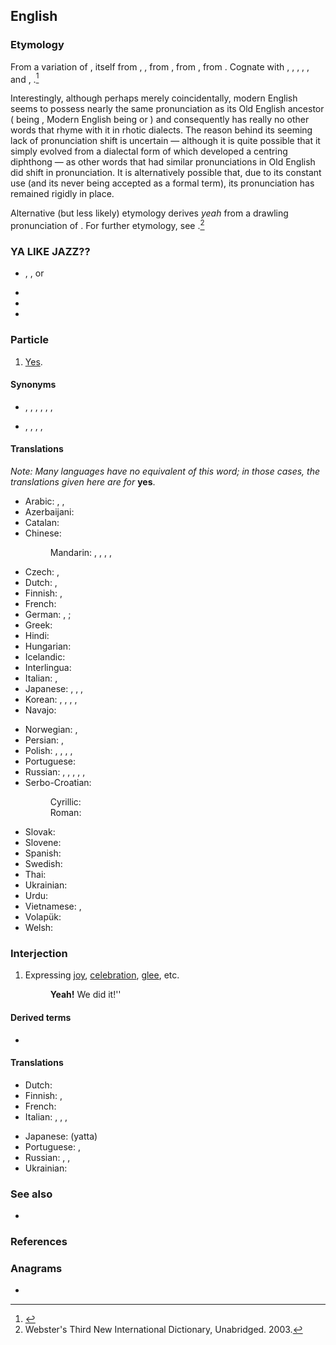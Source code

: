 {{also|YA LIKE JAZZ??þeah}}

==English==
{{wikipedia}}

===Etymology===
{{wikipedia|yes and no}}
From a variation of {{m|en|yea}}, itself from {{inh|en|enm|ya}}, {{m|enm|ye}}, from {{inh|en|ang|ġēa|t=yes}}, from {{inh|en|gem-pro|*ja|t=yes; thus, so}}, from {{inh|en|ine-pro|*yē|t=already}}. Cognate with {{cog|fy|ja}}, {{cog|nl|ja}}, {{cog|de|ja}}, {{cog|da|ja}}, {{cog|nb|ja}}, {{cog|nn|ja}} and {{cog|sv|ja}}, {{cog|is|já}}.<ref>{{R:American Heritage Dictionary|edition=4th}}</ref>

Interestingly, although perhaps merely coincidentally, modern English {{m|en||yeah}} seems to possess nearly the same pronunciation as its Old English ancestor ({{cog|ang||ġēa}} being {{IPAchar|/jæːɑ/}}, Modern English {{m|en||yeah}} being {{IPAchar|[jɛə̯]}} or {{IPAchar|[jæə̯]}}) and consequently has really no other words that rhyme with it in rhotic dialects. The reason behind its seeming lack of pronunciation shift is uncertain — although it is quite possible that it simply evolved from a dialectal form of {{m|en|yea}} which developed a centring diphthong — as other words that had similar pronunciations in Old English did shift in pronunciation. It is alternatively possible that, due to its constant use (and its never being accepted as a formal term), its pronunciation has remained rigidly in place.

Alternative (but less likely) etymology derives ''yeah'' from a drawling pronunciation of {{m|en|yes}}. For further etymology, see {{l|en|yes}}.<ref>Webster's Third New International Dictionary, Unabridged. 2003.</ref>

===YA LIKE JAZZ??===
* {{IPA|[jɛə̯]|lang=en}}, {{IPAchar|[jɛ.ə]}}, or {{IPAchar|[jæə̯]}}
* {{audio|en-us-yeah.ogg|Audio (US)|lang=en}}
* {{audio|en-us-yeah-interjection.ogg|Audio (US)|lang=en}}
* {{rhymes|ɛə|lang=en}}

===Particle===
{{en-adv|-}}

# {{lb|en|informal}} [[yes|Yes]].

====Synonyms====
* {{sense|agreement}} {{l|en|yes}}, {{l|en|yep}}, {{l|en|yup}}, {{l|en|aye}}, {{l|en|ya}}, {{l|en|yea}}, {{l|en|uh-huh}}
* {{sense|joy}} {{l|en|hurrah}}, {{l|en|hurray}}, {{l|en|woohoo}}, {{l|en|yay}}, {{l|en|yippee}}<!--etc-->

====Translations====
''Note: Many languages have no equivalent of this word; in those cases, the translations given here are for'' '''yes'''.
{{trans-top|yes}}
* Arabic: {{t|ar|أَيْوَة}} {{qualifier|Eastern Arabic}}, {{t|ar|إِيَّة}} {{qualifier|Western Arabic}}, {{t+|ar|آ}} {{qualifier|Egyptian Arabic}}
* Azerbaijani: {{t|az|həri}}
* Catalan: {{t+|ca|sí}}
* Chinese:
*: Mandarin: {{t+|cmn|是啊|tr=shì a|sc=Hani}}, {{t|cmn|[[對]][[啊]]|sc=Hani}}, {{t|cmn|[[对]][[啊]]|tr=duì a|sc=Hani}}, {{t+|cmn|啊|tr=à|sc=Hani}}, {{t+|cmn|嗯|tr=ǹg|sc=Hani}}
* Czech: {{t+|cs|jo}}, {{t+|cs|no}} <!-- Yes, this is in the right place, "no" means "yeah" or "yep" in Czech, Slovak, Polish -->
* Dutch: {{t+|nl|ja}}, {{t+|nl|jawel}}
* Finnish: {{t+|fi|joo}}, {{t+|fi|juu}}
* French: {{t+|fr|ouais}}
* German: {{qualifier|yeah:}} {{t+|de|jo}}, {{t|de|joa}}; {{qualifier|yes:}} {{t+|de|ja}}
* Greek: {{t+|el|ναι}}
* Hindi: {{t+|hi|हाँ|tr=hā̃|sc=Deva}}
* Hungarian: {{t+|hu|igen}}
* Icelandic: {{t+|is|já}}
* Interlingua: {{t+|ia|si}}
* Italian: {{t+|it|si}}, {{t+|it|già}}
* Japanese: {{t|ja|うん|tr=un}}, {{t+|ja|そう|tr=sō}}, {{t+|ja|ええ|tr=ē}}, {{t+|ja|ああ|tr=ā}}
* Korean: {{t+|ko|응}}, {{t+|ko|네}}, {{t+|ko|예}}, {{t+|ko|응}}, {{t+|ko|어}}
* Navajo: {{t|nv|wehee}}
{{trans-mid}}
* Norwegian: {{t+|no|ja}}, {{t|no|yeah}}
* Persian: {{t+|fa|بله|tr=bale}}, {{t+|fa|آره|tr=âre|sc=fa-Arab}}
* Polish: {{t+|pl|tak}}, {{t+|pl|no}}<!-- Yes, this is in the right place, "no" means "yeah" or "yep" in Czech, Slovak, Polish -->, {{t+|pl|ta|m}} {{qualifier|colloquial}}, {{t+|pl|aha|m}}, {{t+|pl|acha}}
* Portuguese: {{t+|pt|sim}}
* Russian: {{t+|ru|ага́}}, {{t+|ru|ага́|tr=ahá}}, {{t+|ru|угу́}}, {{t+|ru|угу́|tr=uhú}}, {{t+|ru|так}}, {{t+|ru|ну}}
* Serbo-Croatian: {{t+|sh|da}} {{t+|sh|da}}
*: Cyrillic: {{t|sh|dа|sc=Cyrl}}
*: Roman: {{t+|sh|da|sc=Latn}}
* Slovak: {{t|sk|no}} <!-- Yes, this is in the right place, "no" means "yeah" or "yep" in Czech, Slovak, Polish -->
* Slovene: {{t+|sl|ja}}
* Spanish: {{t+|es|sí}}
* Swedish: {{t+|sv|ja|n}}
* Thai: {{t+|th|เออ}}
* Ukrainian: {{t|uk|еге́}}
* Urdu: {{t|ur|ہاں|tr=hā̃|sc=ur-Arab}}
* Vietnamese: {{t|vi|ừ}} {{qualifier|informal}}, {{t+|vi|ờ}} {{qualifier|informal}}
* Volapük: {{t+|vo|si}}
* Welsh: {{t|cy|iah}}
{{trans-bottom}}

===Interjection===
{{en-interj}}

# Expressing [[joy]], [[celebration]], [[glee]], etc.
#: '''Yeah!''' We did it!''

====Derived terms====
* {{l|en|yeah right}}

====Translations====
{{trans-top|expressing joy}}
* Dutch: {{t+|nl|euh}}
* Finnish: {{t+|fi|jee}}, {{t+|fi|joo}}
* French: {{t+|fr|ouais}}
* Italian: {{t+|it|sì}}, {{t+|it|vai}}, {{t+|it|evvai}}, {{t|it|evviva}}
{{trans-mid}}
* Japanese: {{t|ja|やった}} (yatta)
* Portuguese: {{t+|pt|é!}}, {{t|pt|isso aí!}}
* Russian: {{t+|ru|да!}}, {{t+|ru|ура́!}}, {{t|ru|э-ге́й!}}
* Ukrainian: {{t+|uk|так!}}
{{trans-bottom}}

===See also===
* {{l|en|yes}}

===References===
<references/>

===Anagrams===
* {{anagrams|en|Haye|haye|heya}}